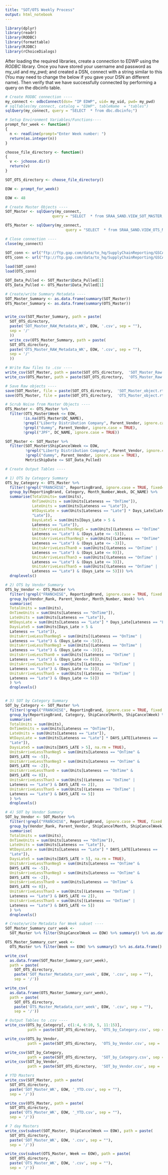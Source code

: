 ```yaml
---
title: "SOT/OTS Weekly Process"
output: html_notebook
---
```



```r
library(dplyr)
library(readr)
library(RODBC)
library(formattable)
library(RJDBC)
library(rChoiceDialogs)

```


After loading the required libraries, create a connection to EDWP using the _RODBC_ library. Once you have stored your username and password as my_uid and my_pwd; and created a DSN, connect with a string similar to this (You may need to change the below if you gave your DSN an different  name). Then verify that we have successfully connected by performing a query on the dbcinfo table.
```r
# Create RODBC connection ----
my_connect <- odbcConnect(dsn= "IP EDWP", uid= my_uid, pwd= my_pwd)
# sqlTables(my_connect, catalog = "EDWP", tableName  = "tables")
sqlQuery(my_connect, query = "SELECT  * from dbc.dbcinfo;")

```

```r
# Setup Environment Variables/Functions----
prompt_for_week <- function()
{ 
  n <- readline(prompt="Enter Week number: ")
  return(as.integer(n))
}

choose_file_directory <- function()
{
  v <- jchoose.dir()
  return(v)
}

SOT_OTS_directory <- choose_file_directory()

EOW <- prompt_for_week()
```

```r
EOW <- 48

```

```r
# Create Master Objects ----
SOT_Master <- sqlQuery(my_connect, 
                     query = "SELECT  * from SRAA_SAND.VIEW_SOT_MASTER;")

OTS_Master <- sqlQuery(my_connect, 
                           query = "SELECT  * from SRAA_SAND.VIEW_OTS_MASTER;")
```

```r
# Close connection ----
close(my_connect)

```

```r
SOT_conn <- url("ftp://ftp.gap.com/data/to_hq/SupplyChainReporting/GSCAT/SOTMasterObjects/SOT_Master_object.rtf")
OTS_conn <- url("ftp://ftp.gap.com/data/to_hq/SupplyChainReporting/GSCAT/SOTMasterObjects/OTS_Master_object.rtf")
 
load(SOT_conn)
load(OTS_conn)
```

```r
SOT_Data_Pulled <- SOT_Master$Data_Pulled[1]
OTS_Data_Pulled <- OTS_Master$Data_Pulled[1]
```

```r
# Create/write Summary Metadata ----
SOT_Master_Summary <- as.data.frame(summary(SOT_Master))
OTS_Master_Summary <- as.data.frame(summary(OTS_Master))


write_csv(SOT_Master_Summary, path = paste(
  SOT_OTS_directory,
  paste('SOT_Master_RAW_Metadata_WK', EOW, '.csv', sep = ""),
  sep = '/'
  ))
  write_csv(OTS_Master_Summary, path = paste(
  SOT_OTS_directory,
  paste('OTS_Master_RAW_Metadata_WK', EOW, '.csv', sep = ""),
  sep = '/'
  ))

```

```r
# Write Raw files to .csv ----
write_csv(SOT_Master, path = paste(SOT_OTS_directory,  'SOT_Master_Raw.csv', sep = '/' ))
write_csv(OTS_Master, path = paste(SOT_OTS_directory,  'OTS_Master_Raw.csv', sep = '/' ))

```

```r
# Save Raw objects ----
save(SOT_Master, file = paste(SOT_OTS_directory,  'SOT_Master_object.rtf', sep = .Platform$file.sep))
save(OTS_Master, file = paste(SOT_OTS_directory,  'OTS_Master_object.rtf', sep = .Platform$file.sep ))

```

```r
# Scrub Noise from Master Objects ----
OTS_Master <- OTS_Master %>% 
  filter(OTS_Master$Week <= EOW,
        !is.na(OTS_Master$DC_NAME),
        !grepl("Liberty Distribution Company", Parent_Vendor, ignore.case = TRUE),
        !grepl("dummy", Parent_Vendor, ignore.case = TRUE),
        !grepl("JPF", DC_NAME, ignore.case = TRUE)) 

SOT_Master <- SOT_Master %>% 
  filter(SOT_Master$ShipCancelWeek <= EOW,
         !grepl("Liberty Distribution Company", Parent_Vendor, ignore.case = TRUE),
         !grepl("dummy", Parent_Vendor, ignore.case = TRUE),
         MetricShipDate <= SOT_Data_Pulled) 

```

```r
# Create Output Tables ----

# 1) OTS by Category Summary
OTS_by_Category <- OTS_Master %>%
  filter(!grepl("FRANCHISE", ReportingBrand, ignore.case = TRUE, fixed=FALSE)) %>%
  group_by(ReportingBrand, Category, Month_Number,Week, DC_NAME) %>%
  summarise(TotalUnits= sum(Units), 
            OnTimeUnits = sum(Units[Lateness == "OnTime"]),
            LateUnits = sum(Units[Lateness == "Late"]),
            WtDaysLate = sum(Units[Lateness == "Late"] * Days_Late[Lateness ==
            "Late"]),
            DaysLate5 = sum(Units[Days_Late > 5 &
            Lateness == "Late"]),
            UnitsArriveLessThanNeg5 = sum(Units[(Lateness == "OnTime" |
            Lateness == "Late") & (Days_Late <= -5)]),
            UnitsArriveLessThanNeg3 = sum(Units[(Lateness == "OnTime" |
            Lateness == "Late") & (Days_Late <= -3)]),
            UnitsArriveLessThan0 = sum(Units[(Lateness == "OnTime" |
            Lateness == "Late") & (Days_Late <= 0)]),
            UnitsArriveLessThan3 = sum(Units[(Lateness == "OnTime" |
            Lateness == "Late") & (Days_Late <= 3)]),
            UnitsArriveLessThan5 = sum(Units[(Lateness == "OnTime" |
            Lateness == "Late") & (Days_Late <= 5)])) %>% 
  droplevels()

# 2) OTS by Vendor Summary
OTS_by_Vendor <- OTS_Master %>%
  filter(!grepl("FRANCHISE", ReportingBrand, ignore.case = TRUE, fixed = FALSE)) %>%
  group_by(Vendor_Rank, Parent_Vendor, Month_Number, Week) %>%
  summarise(
  TotalUnits = sum(Units),
  OnTimeUnits = sum(Units[Lateness == "OnTime"]),
  LateUnits = sum(Units[Lateness == "Late"]),
  WtDaysLate = sum(Units[Lateness == "Late"] * Days_Late[Lateness == "Late"]),
  DaysLate5 = sum(Units[Days_Late > 5 &
  Lateness == "Late"]),
  UnitsArriveLessThanNeg5 = sum(Units[(Lateness == "OnTime" |
  Lateness == "Late") & (Days_Late <= -5)]),
  UnitsArriveLessThanNeg3 = sum(Units[(Lateness == "OnTime" |
  Lateness == "Late") & (Days_Late <= -3)]),
  UnitsArriveLessThan0 = sum(Units[(Lateness == "OnTime" |
  Lateness == "Late") & (Days_Late <= 0)]),
  UnitsArriveLessThan3 = sum(Units[(Lateness == "OnTime" |
  Lateness == "Late") & (Days_Late <= 3)]),
  UnitsArriveLessThan5 = sum(Units[(Lateness == "OnTime" |
  Lateness == "Late") & (Days_Late <= 5)])
  ) %>%
  droplevels()


# 3) SOT by Category Summary
SOT_by_Category <- SOT_Master %>%
  filter(!grepl("FRANCHISE", ReportingBrand, ignore.case = TRUE, fixed = FALSE)) %>%
  group_by(ReportingBrand, Category, ShipCancelMonth, ShipCancelWeek) %>%
  summarise(
  TotalUnits = sum(Units),
  OnTimeUnits = sum(Units[Lateness == "OnTime"]),
  LateUnits = sum(Units[Lateness == "Late"]),
  WtDaysLate = sum(Units[Lateness == "Late"] * DAYS_LATE[Lateness ==
  "Late"]),
  DaysLate5 = sum(Units[DAYS_LATE > 5], na.rm = TRUE),
  UnitsArriveLessThanNeg5 = sum(Units[Lateness == "OnTime" &
  DAYS_LATE <= -5]),
  UnitsArriveLessThanNeg3 = sum(Units[Lateness == "OnTime" &
  DAYS_LATE <= -2]),
  UnitsArriveLessThan0 = sum(Units[Lateness == "OnTime" &
  DAYS_LATE <= 0]),
  UnitsArriveLessThan3 = sum(Units[(Lateness == "OnTime" |
  Lateness == "Late") & DAYS_LATE <= 2]),
  UnitsArriveLessThan5 = sum(Units[(Lateness == "OnTime" |
  Lateness == "Late") & DAYS_LATE <= 5])
  ) %>%
  droplevels()

# 4) SOT by Vendor Summary
SOT_by_Vendor <- SOT_Master %>%
  filter(!grepl("FRANCHISE", ReportingBrand, ignore.case = TRUE, fixed = FALSE)) %>%
  group_by(Vendor_Rank, Parent_Vendor, ShipCancelMonth, ShipCancelWeek) %>%
  summarise(
  TotalUnits = sum(Units),
  OnTimeUnits = sum(Units[Lateness == "OnTime"]),
  LateUnits = sum(Units[Lateness == "Late"]),
  WtDaysLate = sum(Units[Lateness == "Late"] * DAYS_LATE[Lateness ==
  "Late"]),
  DaysLate5 = sum(Units[DAYS_LATE > 5], na.rm = TRUE),
  UnitsArriveLessThanNeg5 = sum(Units[Lateness == "OnTime" &
  DAYS_LATE <= -5]),
  UnitsArriveLessThanNeg3 = sum(Units[Lateness == "OnTime" &
  DAYS_LATE <= -2]),
  UnitsArriveLessThan0 = sum(Units[Lateness == "OnTime" &
  DAYS_LATE <= 0]),
  UnitsArriveLessThan3 = sum(Units[(Lateness == "OnTime" |
  Lateness == "Late") & DAYS_LATE <= 2]),
  UnitsArriveLessThan5 = sum(Units[(Lateness == "OnTime" |
  Lateness == "Late") & DAYS_LATE <= 5])
  ) %>%
  droplevels()

```

```r
# Create/write Metadata for Week subset ----
SOT_Master_Summary_curr_week <-
  SOT_Master %>% filter(ShipCancelWeek == EOW) %>% summary() %>% as.data.frame()

OTS_Master_Summary_curr_week <-
  OTS_Master %>% filter(Week == EOW) %>% summary() %>% as.data.frame()

write_csv(
  as.data.frame(SOT_Master_Summary_curr_week),
  path = paste(
    SOT_OTS_directory,
    paste('SOT_Master_Metadata_curr_week', EOW, '.csv', sep = ""),
    sep = '/'))

write_csv(
  as.data.frame(OTS_Master_Summary_curr_week),
  path = paste(
    SOT_OTS_directory,
    paste('OTS_Master_Metadata_curr_week', EOW, '.csv', sep = ""),
    sep = '/'))
```

```r
# Output Tables to .csv ----
write_csv(OTS_by_Category[, c(1:4, 6:10, 5, 11:15)],
          path = paste(SOT_OTS_directory,  'OTS_by_Category.csv', sep = '/'))

write_csv(OTS_by_Vendor,
          path = paste(SOT_OTS_directory,  'OTS_by_Vendor.csv', sep = '/'))

write_csv(SOT_by_Category,
          path = paste(SOT_OTS_directory,  'SOT_by_Category.csv', sep = '/'))
write_csv(SOT_by_Vendor,
          path = paste(SOT_OTS_directory,  'SOT_by_Vendor.csv', sep = '/'))

# YTD Masters
write_csv(SOT_Master, path = paste(
  SOT_OTS_directory,
  paste('SOT_Master_WK', EOW, '_YTD.csv', sep = ""),
  sep = '/'))

write_csv(OTS_Master, path = paste(
  SOT_OTS_directory,
  paste('OTS_Master_WK', EOW, '_YTD.csv', sep = ""),
  sep = '/'))

# 7 day Masters
write_csv(subset(SOT_Master, ShipCancelWeek == EOW), path = paste(
  SOT_OTS_directory,
  paste('SOT_Master_WK', EOW, '.csv', sep = ""),
  sep = '/'))

write_csv(subset(OTS_Master, Week == EOW), path = paste(
  SOT_OTS_directory,
  paste('OTS_Master_WK', EOW, '.csv', sep = ""),
  sep = '/'))

```

